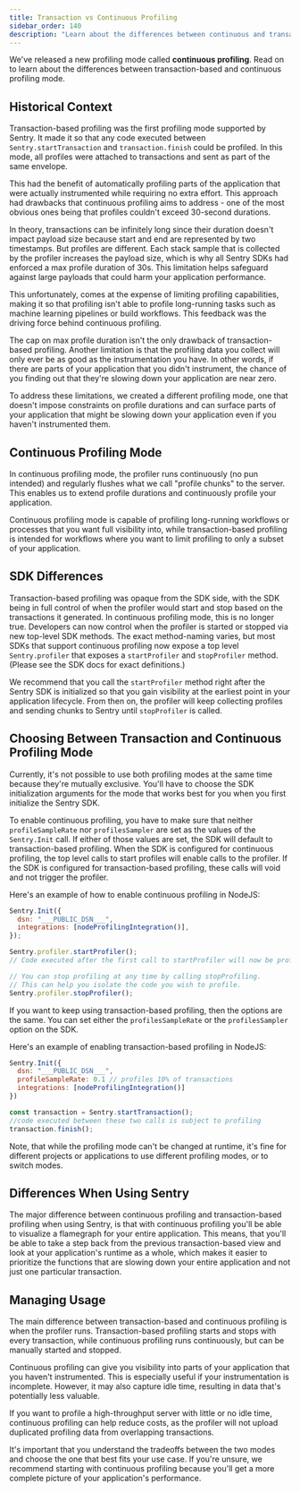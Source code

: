```yaml
---
title: Transaction vs Continuous Profiling
sidebar_order: 140
description: "Learn about the differences between continuous and transaction-based profiling."
---
```


We've released a new profiling mode called **continuous profiling**. Read on to learn about the differences between transaction-based and continuous profiling mode.

## Historical Context

Transaction-based profiling was the first profiling mode supported by Sentry. It made it so that any code executed between `Sentry.startTransaction` and `transaction.finish` could be profiled. In this mode, all profiles were attached to transactions and sent as part of the same envelope.

This had the benefit of automatically profiling parts of the application that were actually instrumented while requiring no extra effort. This approach had drawbacks that continuous profiling aims to address - one of the most obvious ones being that profiles couldn't exceed 30-second durations.

In theory, transactions can be infinitely long since their duration doesn't impact payload size because start and end are represented by two timestamps. But profiles are different. Each stack sample that is collected by the profiler increases the payload size, which is why all Sentry SDKs had enforced a max profile duration of 30s. This limitation helps safeguard against large payloads that could harm your application performance.

This unfortunately, comes at the expense of limiting profiling capabilities, making it so that profiling isn't able to profile long-running tasks such as machine learning pipelines or build workflows. This feedback was the driving force behind continuous profiling.

The cap on max profile duration isn't the only drawback of transaction-based profiling. Another limitation is that the profiling data you collect will only ever be as good as the instrumentation you have. In other words, if there are parts of your application that you didn't instrument, the chance of you finding out that they're slowing down your application are near zero.

To address these limitations, we created a different profiling mode, one that doesn't impose constraints on profile durations and can surface parts of your application that might be slowing down your application even if you haven't instrumented them.

## Continuous Profiling Mode

In continuous profiling mode, the profiler runs continuously (no pun intended) and regularly flushes what we call "profile chunks" to the server. This enables us to extend profile durations and continuously profile your application.

Continuous profiling mode is capable of profiling long-running workflows or processes that you want full visibility into, while transaction-based profiling is intended for workflows where you want to limit profiling to only a subset of your application.

## SDK Differences

Transaction-based profiling was opaque from the SDK side, with the SDK being in full control of when the profiler would start and stop based on the transactions it generated. In continuous profiling mode, this is no longer true. Developers can now control when the profiler is started or stopped via new top-level SDK methods. The exact method-naming varies, but most SDKs that support continuous profiling now expose a top level `Sentry.profiler` that exposes a `startProfiler` and `stopProfiler` method. (Please see the SDK docs for exact definitions.)

We recommend that you call the `startProfiler` method right after the Sentry SDK is initialized so that you gain visibility at the earliest point in your application lifecycle. From then on, the profiler will keep collecting profiles and sending chunks to Sentry until `stopProfiler` is called.

## Choosing Between Transaction and Continuous Profiling Mode

Currently, it's not possible to use both profiling modes at the same time because they're mutually exclusive. You'll have to choose the SDK initialization arguments for the mode that works best for you when you first initialize the Sentry SDK.

To enable continuous profiling, you have to make sure that neither `profileSampleRate` nor `profilesSampler` are set as the values of the `Sentry.Init` call. If either of those values are set, the SDK will default to transaction-based profiling. When the SDK is configured for continuous profiling, the top level calls to start profiles will enable calls to the profiler. If the SDK is configured for transaction-based profiling, these calls will void and not trigger the profiler.

Here's an example of how to enable continuous profiling in NodeJS:

```javascript
Sentry.Init({
  dsn: "___PUBLIC_DSN___",
  integrations: [nodeProfilingIntegration()],
});

Sentry.profiler.startProfiler();
// Code executed after the first call to startProfiler will now be profiled

// You can stop profiling at any time by calling stopProfiling.
// This can help you isolate the code you wish to profile.
Sentry.profiler.stopProfiler();
```

If you want to keep using transaction-based profiling, then the options are the same. You can set either the `profilesSampleRate` or the `profilesSampler` option on the SDK.

Here's an example of enabling transaction-based profiling in NodeJS:

```javascript
Sentry.Init({
  dsn: "___PUBLIC_DSN___",
  profileSampleRate: 0.1 // profiles 10% of transactions
  integrations: [nodeProfilingIntegration()]
})

const transaction = Sentry.startTransaction();
//code executed between these two calls is subject to profiling
transaction.finish();
```

Note, that while the profiling mode can't be changed at runtime, it's fine for different projects or applications to use different profiling modes, or to switch modes.

## Differences When Using Sentry

The major difference between continuous profiling and transaction-based profiling when using Sentry, is that with continuous profiling you'll be able to visualize a flamegraph for your entire application. This means, that you'll be able to take a step back from the previous transaction-based view and look at your application's runtime as a whole, which makes it easier to prioritize the functions that are slowing down your entire application and not just one particular transaction.

## Managing Usage

The main difference between transaction-based and continuous profiling is when the profiler runs. Transaction-based profiling starts and stops with every transaction, while continuous profiling runs continuously, but can be manually started and stopped.

Continuous profiling can give you visibility into parts of your application that you haven't instrumented. This is especially useful if your instrumentation is incomplete. However, it may also capture idle time, resulting in data that's potentially less valuable.

If you want to profile a high-throughput server with little or no idle time, continuous profiling can help reduce costs, as the profiler will not upload duplicated profiling data from overlapping transactions.

It's important that you understand the tradeoffs between the two modes and choose the one that best fits your use case. If you're unsure, we recommend starting with continuous profiling because you'll get a more complete picture of your application's performance.
